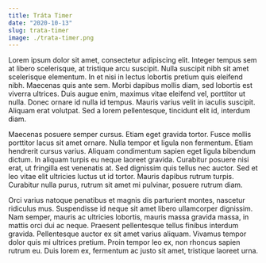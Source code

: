 ---
title: Tráta Timer
date: "2020-10-13"
slug: trata-timer
image: ./trata-timer.png
---

Lorem ipsum dolor sit amet, consectetur adipiscing elit. Integer tempus sem at libero scelerisque, at tristique arcu suscipit. Nulla suscipit nibh sit amet scelerisque elementum. In et nisi in lectus lobortis pretium quis eleifend nibh. Maecenas quis ante sem. Morbi dapibus mollis diam, sed lobortis est viverra ultrices. Duis augue enim, maximus vitae eleifend vel, porttitor ut nulla. Donec ornare id nulla id tempus. Mauris varius velit in iaculis suscipit. Aliquam erat volutpat. Sed a lorem pellentesque, tincidunt elit id, interdum diam.

Maecenas posuere semper cursus. Etiam eget gravida tortor. Fusce mollis porttitor lacus sit amet ornare. Nulla tempor et ligula non fermentum. Etiam hendrerit cursus varius. Aliquam condimentum sapien eget ligula bibendum dictum. In aliquam turpis eu neque laoreet gravida. Curabitur posuere nisi erat, ut fringilla est venenatis at. Sed dignissim quis tellus nec auctor. Sed et leo vitae elit ultricies luctus ut id tortor. Mauris dapibus rutrum turpis. Curabitur nulla purus, rutrum sit amet mi pulvinar, posuere rutrum diam.

Orci varius natoque penatibus et magnis dis parturient montes, nascetur ridiculus mus. Suspendisse id neque sit amet libero ullamcorper dignissim. Nam semper, mauris ac ultricies lobortis, mauris massa gravida massa, in mattis orci dui ac neque. Praesent pellentesque tellus finibus interdum gravida. Pellentesque auctor ex sit amet varius aliquam. Vivamus tempor dolor quis mi ultrices pretium. Proin tempor leo ex, non rhoncus sapien rutrum eu. Duis lorem ex, fermentum ac justo sit amet, tristique laoreet urna.
